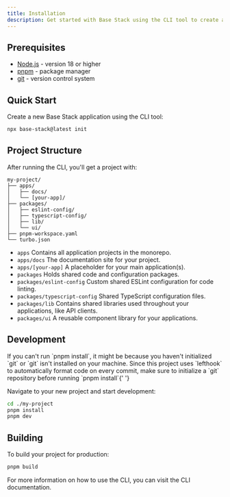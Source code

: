 ```yaml
---
title: Installation
description: Get started with Base Stack using the CLI tool to create a new project
---
```


## Prerequisites

- [Node.js](https://nodejs.org/) - version 18 or higher
- [pnpm](https://pnpm.io/) - package manager
- [git](https://git-scm.com/) - version control system

## Quick Start

Create a new Base Stack application using the CLI tool:

```bash
npx base-stack@latest init
```

## Project Structure

After running the CLI, you'll get a project with:

```text
my-project/
├── apps/
│   ├── docs/
│   └── [your-app]/
├── packages/
│   ├── eslint-config/
│   ├── typescript-config/
│   ├── lib/
│   └── ui/
├── pnpm-workspace.yaml
└── turbo.json
```

- `apps` Contains all application projects in the monorepo.
- `apps/docs` The documentation site for your project.
- `apps/[your-app]` A placeholder for your main application(s).
- `packages` Holds shared code and configuration packages.
- `packages/eslint-config` Custom shared ESLint configuration for code linting.
- `packages/typescript-config` Shared TypeScript configuration files.
- `packages/lib` Contains shared libraries used throughout your applications, like API clients.
- `packages/ui` A reusable component library for your applications.

## Development

<MdxTip>
    If you can't run `pnpm install`, it might be because you haven't initialized `git` or `git` isn't installed on your
    machine. Since this project uses `lefthook` to automatically format code on every commit, make sure to initialize a
    `git` repository before running `pnpm install`{' '}
</MdxTip>

Navigate to your new project and start development:

```bash
cd ./my-project
pnpm install
pnpm dev
```

## Building

To build your project for production:

```bash
pnpm build
```

For more information on how to use the CLI, you can visit the <Link href="/docs/guide/cli">CLI documentation</Link>.
